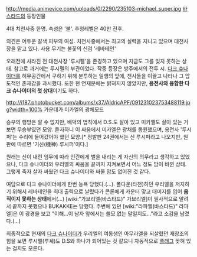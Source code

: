 http://media.animevice.com/uploads/0/2290/235103-michael_super.jpg
[[바스타드]]의 등장인물

4대 치천사중 한명. 속성은 '불'. 추청레벨은 40만 전후.

외견은 어두운 갈색 피부의 여성. 치천사중에서는 최고의 실력을 지니고 있으며 대천사장을 맡고 있다. 사용 무기는 불꽃의 신검 '레바테인'

오래전에 사라진 전 대천사장 '루시펠'을 존경하고 있으며 지금도 그를 잊지 못하는 상태. 참고로 과거에는 루시펠의 부관이었다. 작중 등장은 방주에서의 전투 시.  [[다크 슈나이더]]를 허무공간에서 구하기 위해 분투하는 일행의 앞에, 천사들을 이끌고 나타나 그 압도적인 존재감을 과시했다. 또한 현 연재분에는 밝혀지지 않았지만, '''용전사와 융합한 다크 슈나이더의 첫 상대'''이기도 하다.

http://i187.photobucket.com/albums/x37/AldricAPF/091231023753488119.jpg?width=100%
가운데가 미카엘의 광체모드
 

승부의 행방은 알 수 없지만, 배덕의 법칙에서 D.S.도 살아 있고 미카엘도 살아 있는 거 보면 무승부였던 모양. 듣자하니 이 싸움에서 미카엘은 광채를 동원했으며, 용전사 '루시퍼'는 수리에 들어갔어야 했던 모양.[* 정발판 24권에서는 신 루시퍼라고 나오지만, 원판에 따르면 '기신(機神) 루시퍼'이다.]

원래는 신이 내린 임무에 따라 인간에게 벌을 내리는 게 자신의 의무라고 생각하고 있었으나, 다크 슈나이더와 우리엘의 싸움을 끝까지 지켜보면서 어느 정도 맘이 바뀐 상태. 그렇게 죽자 살자 싸웠던 다크 슈나이더와 싸울 맘도 없어진 것 같다.

여담으로 다크 슈나이더에게 한번 능욕 당했다.(…). 폴다운(타천)하던 우리엘을 저지하기 위해서 레바테인을 최대 출력으로 날렸다가 콘론에게 카운터 맞고 대미지를 입어 '''움직이지 못하는 상태'''에서(…) [wiki:"가브리엘(바스타드)" 가브리엘]이 필사적으로 말려서 끝까지 못했으나 BUKAKKE는 당했다. 주변에 있던 [wiki:"라파엘(바스타드)" 라파엘]은 이 광경을 보고 "이해…이 남자 앞에서는 쓸모 없는 말일지도…"라고 소감을 남겼다.(…)

최종적으로 현재의 [[다크 슈나이더]]가 우리엘의 여동생인 아무라엘을 되살렸던 재창조의 힘을 보면 루시펠(루셰)도 D.S와 하나가 되어있는 것 같으니 자동적으로 [[플래그]] 꽂혀 있는 걸지도 모른다.
